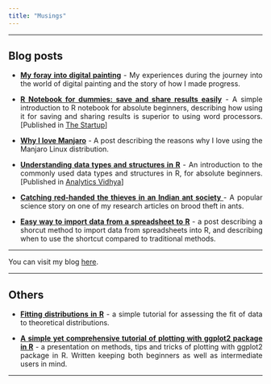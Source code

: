 ---
title: "Musings"
---

<style>
body {
text-align: justify}
</style>

----

## Blog posts

* **<a href="https://bishwarup-paul.medium.com/my-foray-into-digital-painting-20725988f31f" target="_blank">My foray into digital painting</a>** - My experiences during the journey into the world of digital painting and the story of how I made progress.

* **<a href="https://medium.com/swlh/r-notebook-for-dummies-save-and-share-results-easily-51d343a4882?sk=6a629b6b34fd68be48f1448fcb2ef496" target="_blank">R Notebook for dummies: save and share results easily</a>** - A simple introduction to R notebook for absolute beginners, describing how using it for saving and sharing results is superior to using word processors. [Published in <a href="https://medium.com/swlh" target="_blank">The Startup</a>]<br>

* **<a href="https://bishwarup-paul.medium.com/why-i-love-manjaro-144841982ece?sk=96fef3f5afaa66f2db3996f602545689" target="_blank">Why I love Manjaro</a>** - A post describing the reasons why I love using the Manjaro Linux distribution.<br> 

* **<a href="https://medium.com/analytics-vidhya/understanding-data-structures-in-r-793d7ce79073?sk=e07cb36c7a23c7d4b06f16e0bf67d37e" target="_blank">Understanding data types and structures in R</a>** - An introduction to the commonly used data types and structures in R, for absolute beginners. [Published in <a href="https://medium.com/analytics-vidhya" target="_blank">Analytics Vidhya</a>]<br>

* **<a href="https://bishwarup-paul.medium.com/catching-red-handed-the-thieves-in-an-indian-ant-society-9182124d546?sk=9b2aeb66ef5f338ea9d4d547112eeee7" target="_blank">Catching red-handed the thieves in an Indian ant society </a>** - A popular science story on one of my research articles on brood theft in ants.<br>

* **<a href="https://bishwarup-paul.medium.com/easy-way-to-import-data-from-spreadsheet-to-r-d20cdf2da79f?sk=2e823c9bf3bc4552feffc0e09873657b" target="_blank">Easy way to import data from a spreadsheet to R</a>** - a post describing a shorcut method to import data from spreadsheets into R, and describing when to use the shortcut compared to traditional methods.<br>

----

You can visit my blog <a href="https://bishwarup-paul.medium.com/" target="_blank">here</a>.

----


## Others

* **<a href="docs/fitting_distributions_in_R.pdf" target="_blank">Fitting distributions in R</a>** - a simple tutorial for assessing the fit of data to theoretical distributions.

* **<a href="https://bishwaruppaul.github.io/ggplot2_simple_tutorial/" target="_blank">A simple yet comprehensive tutorial of plotting with ggplot2 package in R</a>** - a presentation on methods, tips and tricks of plotting with ggplot2 package in R. Written keeping both beginners as well as intermediate users in mind.

----